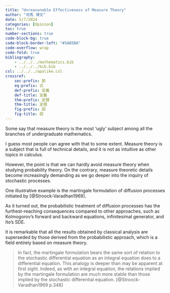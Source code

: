 ```yaml
---
title: "Unreasonable Effectiveness of Measure Theory"
author: "司馬 博文"
date: 5/7/2024
categories: [Opinion]
toc: true
number-sections: true
code-block-bg: true
code-block-border-left: "#5AB5BA"
code-overflow: wrap
code-fold: true
bibliography: 
    - ../../../mathematics.bib
    - ../../../bib.bib
csl: ../../../apalike.csl
crossref:
    sec-prefix: 節
    eq-prefix: 式
    def-prefix: 定義
    def-title: 定義
    thm-prefix: 定理
    thm-title: 定理
    fig-prefix: 図
    fig-title: 図
---
```


Some say that measure theory is the most 'ugly' subject among all the branches of undergraduate mathematics.

I guess most people can agree with that to some extent. Measure theory is a subject that is full of technical details, and it is not as intuitive as  other topics in calculus.

However, the point is that we can hardly avoid measure theory when studying probability theory. On the contrary, measure theoretic details become increasingly demanding as we go deeper into the inquiry of stochastic processes.

One illustrative example is the martingale formulation of diffusion processes initiated by [@Stroock-Varadhan1969].

As it turned out, the probabilistic treatment of diffusion processes has the furthest-reaching consequences compared to other approaches, such as Kolmogorov's forward and backward equations, infinitesimal generator, and Ito's SDE.

It is remarkable that all the results obtained by classical analysis are superseded by those derived from the probabilistic approach, which is a field entirely based on measure theory.

> In fact, the martingale formulation bears the same sort of relation to the stochastic differential equation as an integral equation does to a differential equation. This analogy is deeper than may be apparent at first sight. Indeed, as with an integral equation, the relations implied by the martingale formulation are much more stable than those implied by the stochastic differential equation. [@Stroock-Varadhan1969 p.348]